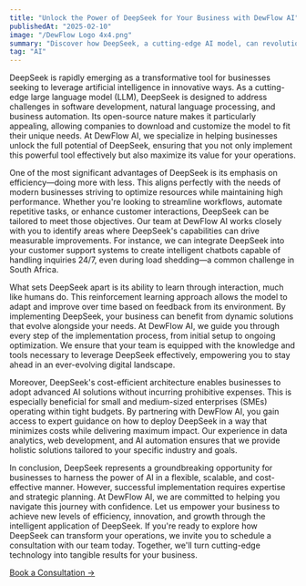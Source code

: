 ```yaml
---
title: "Unlock the Power of DeepSeek for Your Business with DewFlow AI"
publishedAt: "2025-02-10"
image: "/DewFlow Logo 4x4.png"
summary: "Discover how DeepSeek, a cutting-edge AI model, can revolutionize your business operations—and how DewFlow AI can help you implement it effectively."
tag: "AI"
---
```


DeepSeek is rapidly emerging as a transformative tool for businesses seeking to leverage artificial intelligence in innovative ways. As a cutting-edge large language model (LLM), DeepSeek is designed to address challenges in software development, natural language processing, and business automation. Its open-source nature makes it particularly appealing, allowing companies to download and customize the model to fit their unique needs. At DewFlow AI, we specialize in helping businesses unlock the full potential of DeepSeek, ensuring that you not only implement this powerful tool effectively but also maximize its value for your operations.

One of the most significant advantages of DeepSeek is its emphasis on efficiency—doing more with less. This aligns perfectly with the needs of modern businesses striving to optimize resources while maintaining high performance. Whether you're looking to streamline workflows, automate repetitive tasks, or enhance customer interactions, DeepSeek can be tailored to meet those objectives. Our team at DewFlow AI works closely with you to identify areas where DeepSeek's capabilities can drive measurable improvements. For instance, we can integrate DeepSeek into your customer support systems to create intelligent chatbots capable of handling inquiries 24/7, even during load shedding—a common challenge in South Africa.

What sets DeepSeek apart is its ability to learn through interaction, much like humans do. This reinforcement learning approach allows the model to adapt and improve over time based on feedback from its environment. By implementing DeepSeek, your business can benefit from dynamic solutions that evolve alongside your needs. At DewFlow AI, we guide you through every step of the implementation process, from initial setup to ongoing optimization. We ensure that your team is equipped with the knowledge and tools necessary to leverage DeepSeek effectively, empowering you to stay ahead in an ever-evolving digital landscape.

Moreover, DeepSeek's cost-efficient architecture enables businesses to adopt advanced AI solutions without incurring prohibitive expenses. This is especially beneficial for small and medium-sized enterprises (SMEs) operating within tight budgets. By partnering with DewFlow AI, you gain access to expert guidance on how to deploy DeepSeek in a way that minimizes costs while delivering maximum impact. Our experience in data analytics, web development, and AI automation ensures that we provide holistic solutions tailored to your specific industry and goals.

In conclusion, DeepSeek represents a groundbreaking opportunity for businesses to harness the power of AI in a flexible, scalable, and cost-effective manner. However, successful implementation requires expertise and strategic planning. At DewFlow AI, we are committed to helping you navigate this journey with confidence. Let us empower your business to achieve new levels of efficiency, innovation, and growth through the intelligent application of DeepSeek. If you're ready to explore how DeepSeek can transform your operations, we invite you to schedule a consultation with our team today. Together, we'll turn cutting-edge technology into tangible results for your business.

[Book a Consultation →](https://cal.com/kevinnkansah/15min)